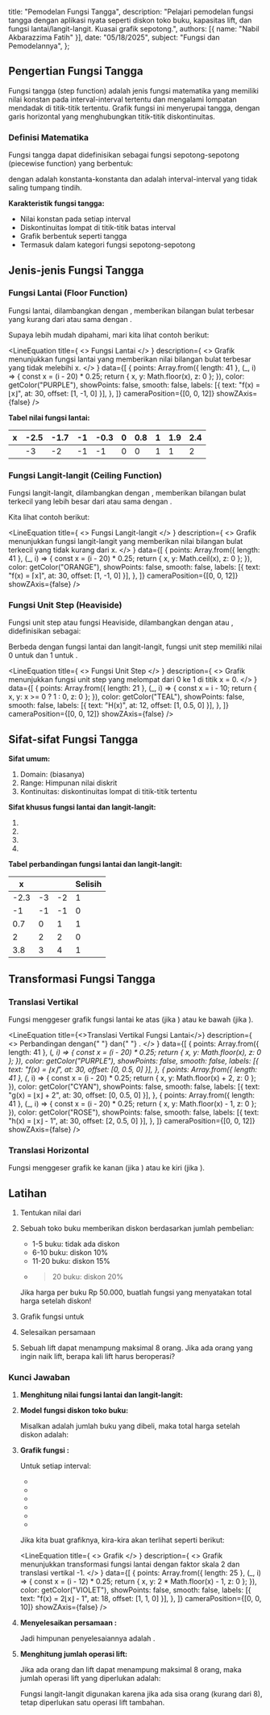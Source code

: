 
  title: "Pemodelan Fungsi Tangga",
  description: "Pelajari pemodelan fungsi tangga dengan aplikasi nyata seperti diskon toko buku, kapasitas lift, dan fungsi lantai/langit-langit. Kuasai grafik sepotong.",
  authors: [{ name: "Nabil Akbarazzima Fatih" }],
  date: "05/18/2025",
  subject: "Fungsi dan Pemodelannya",
};

## Pengertian Fungsi Tangga

Fungsi tangga (step function) adalah jenis fungsi matematika yang memiliki nilai konstan pada interval-interval tertentu dan mengalami lompatan mendadak di titik-titik tertentu. Grafik fungsi ini menyerupai tangga, dengan garis horizontal yang menghubungkan titik-titik diskontinuitas.

### Definisi Matematika

Fungsi tangga dapat didefinisikan sebagai fungsi sepotong-sepotong (piecewise function) yang berbentuk:

<BlockMath math="f(x) = \begin{cases} c_1, & \text{jika } a_1 \leq x < b_1 \\ c_2, & \text{jika } a_2 \leq x < b_2 \\ c_3, & \text{jika } a_3 \leq x < b_3 \\ \vdots \\ c_n, & \text{jika } a_n \leq x < b_n \end{cases}" />

dengan <InlineMath math="c_1, c_2, c_3, \ldots, c_n" /> adalah konstanta-konstanta dan <InlineMath math="[a_i, b_i)" /> adalah interval-interval yang tidak saling tumpang tindih.

**Karakteristik fungsi tangga:**

- Nilai konstan pada setiap interval
- Diskontinuitas lompat di titik-titik batas interval
- Grafik berbentuk seperti tangga
- Termasuk dalam kategori fungsi sepotong-sepotong

## Jenis-jenis Fungsi Tangga

### Fungsi Lantai (Floor Function)

Fungsi lantai, dilambangkan dengan <InlineMath math="\lfloor x \rfloor" />, memberikan bilangan bulat terbesar yang kurang dari atau sama dengan <InlineMath math="x" />.

<BlockMath math="\lfloor x \rfloor = \max\{n \in \mathbb{Z} : n \leq x\}" />

Supaya lebih mudah dipahami, mari kita lihat contoh berikut:

<LineEquation
  title={
    <>
      Fungsi Lantai <InlineMath math="f(x) = \lfloor x \rfloor" />
    </>
  }
  description={
    <>
      Grafik menunjukkan fungsi lantai yang memberikan nilai bilangan bulat
      terbesar yang tidak melebihi x.
    </>
  }
  data={[
    {
      points: Array.from({ length: 41 }, (_, i) => {
        const x = (i - 20) * 0.25;
        return { x, y: Math.floor(x), z: 0 };
      }),
      color: getColor("PURPLE"),
      showPoints: false,
      smooth: false,
      labels: [{ text: "f(x) = ⌊x⌋", at: 30, offset: [1, -1, 0] }],
    },
  ]}
  cameraPosition={[0, 0, 12]}
  showZAxis={false}
/>

**Tabel nilai fungsi lantai:**

| x                                       | -2.5 | -1.7 | -1  | -0.3 | 0   | 0.8 | 1   | 1.9 | 2.4 |
| --------------------------------------- | ---- | ---- | --- | ---- | --- | --- | --- | --- | --- |
| <InlineMath math="\lfloor x \rfloor" /> | -3   | -2   | -1  | -1   | 0   | 0   | 1   | 1   | 2   |

### Fungsi Langit-langit (Ceiling Function)

Fungsi langit-langit, dilambangkan dengan <InlineMath math="\lceil x \rceil" />, memberikan bilangan bulat terkecil yang lebih besar dari atau sama dengan <InlineMath math="x" />.

<BlockMath math="\lceil x \rceil = \min\{n \in \mathbb{Z} : n \geq x\}" />

Kita lihat contoh berikut:

<LineEquation
  title={
    <>
      Fungsi Langit-langit <InlineMath math="f(x) = \lceil x \rceil" />
    </>
  }
  description={
    <>
      Grafik menunjukkan fungsi langit-langit yang memberikan nilai bilangan
      bulat terkecil yang tidak kurang dari x.
    </>
  }
  data={[
    {
      points: Array.from({ length: 41 }, (_, i) => {
        const x = (i - 20) * 0.25;
        return { x, y: Math.ceil(x), z: 0 };
      }),
      color: getColor("ORANGE"),
      showPoints: false,
      smooth: false,
      labels: [{ text: "f(x) = ⌈x⌉", at: 30, offset: [1, -1, 0] }],
    },
  ]}
  cameraPosition={[0, 0, 12]}
  showZAxis={false}
/>

### Fungsi Unit Step (Heaviside)

Fungsi unit step atau fungsi Heaviside, dilambangkan dengan <InlineMath math="H(x)" /> atau <InlineMath math="u(x)" />, didefinisikan sebagai:

<BlockMath math="H(x) = \begin{cases} 0, & \text{jika } x < 0 \\ 1, & \text{jika } x \geq 0 \end{cases}" />

Berbeda dengan fungsi lantai dan langit-langit, fungsi unit step memiliki nilai 0 untuk <InlineMath math="x < 0" /> dan 1 untuk <InlineMath math="x \geq 0" />.

<LineEquation
  title={
    <>
      Fungsi Unit Step <InlineMath math="H(x)" />
    </>
  }
  description={
    <>
      Grafik menunjukkan fungsi unit step yang melompat dari 0 ke 1 di titik x =
      0.
    </>
  }
  data={[
    {
      points: Array.from({ length: 21 }, (_, i) => {
        const x = i - 10;
        return { x, y: x >= 0 ? 1 : 0, z: 0 };
      }),
      color: getColor("TEAL"),
      showPoints: false,
      smooth: false,
      labels: [{ text: "H(x)", at: 12, offset: [1, 0.5, 0] }],
    },
  ]}
  cameraPosition={[0, 0, 12]}
  showZAxis={false}
/>

## Sifat-sifat Fungsi Tangga

**Sifat umum:**

1. Domain: <InlineMath math="\mathbb{R}" /> (biasanya)
2. Range: Himpunan nilai diskrit
3. Kontinuitas: diskontinuitas lompat di titik-titik tertentu

**Sifat khusus fungsi lantai dan langit-langit:**

1. <InlineMath math="\lfloor x \rfloor \leq x < \lfloor x \rfloor + 1" />
2. <InlineMath math="\lceil x \rceil - 1 < x \leq \lceil x \rceil" />
3. <InlineMath math="\lceil x \rceil = \lfloor x \rfloor + 1 \text{ jika } x \notin \mathbb{Z}" />
4. <InlineMath math="\lceil x \rceil = \lfloor x \rfloor \text{ jika } x \in \mathbb{Z}" />

**Tabel perbandingan fungsi lantai dan langit-langit:**

| x    | <InlineMath math="\lfloor x \rfloor" /> | <InlineMath math="\lceil x \rceil" /> | Selisih |
| ---- | --------------------------------------- | ------------------------------------- | ------- |
| -2.3 | -3                                      | -2                                    | 1       |
| -1   | -1                                      | -1                                    | 0       |
| 0.7  | 0                                       | 1                                     | 1       |
| 2    | 2                                       | 2                                     | 0       |
| 3.8  | 3                                       | 4                                     | 1       |

## Transformasi Fungsi Tangga

### Translasi Vertikal

Fungsi <InlineMath math="f(x) = \lfloor x \rfloor + k" /> menggeser grafik fungsi lantai ke atas (jika <InlineMath math="k > 0" />) atau ke bawah (jika <InlineMath math="k < 0" />).

<LineEquation
  title={<>Translasi Vertikal Fungsi Lantai</>}
  description={
    <>
      Perbandingan <InlineMath math="f(x) = \lfloor x \rfloor" /> dengan{" "}
      <InlineMath math="g(x) = \lfloor x \rfloor + 2" /> dan{" "}
      <InlineMath math="h(x) = \lfloor x \rfloor - 1" />.
    </>
  }
  data={[
    {
      points: Array.from({ length: 41 }, (_, i) => {
        const x = (i - 20) * 0.25;
        return { x, y: Math.floor(x), z: 0 };
      }),
      color: getColor("PURPLE"),
      showPoints: false,
      smooth: false,
      labels: [{ text: "f(x) = ⌊x⌋", at: 30, offset: [0, 0.5, 0] }],
    },
    {
      points: Array.from({ length: 41 }, (_, i) => {
        const x = (i - 20) * 0.25;
        return { x, y: Math.floor(x) + 2, z: 0 };
      }),
      color: getColor("CYAN"),
      showPoints: false,
      smooth: false,
      labels: [{ text: "g(x) = ⌊x⌋ + 2", at: 30, offset: [0, 0.5, 0] }],
    },
    {
      points: Array.from({ length: 41 }, (_, i) => {
        const x = (i - 20) * 0.25;
        return { x, y: Math.floor(x) - 1, z: 0 };
      }),
      color: getColor("ROSE"),
      showPoints: false,
      smooth: false,
      labels: [{ text: "h(x) = ⌊x⌋ - 1", at: 30, offset: [2, 0.5, 0] }],
    },
  ]}
  cameraPosition={[0, 0, 12]}
  showZAxis={false}
/>

### Translasi Horizontal

Fungsi <InlineMath math="f(x) = \lfloor x - h \rfloor" /> menggeser grafik ke kanan (jika <InlineMath math="h > 0" />) atau ke kiri (jika <InlineMath math="h < 0" />).

## Latihan

1. Tentukan nilai dari <InlineMath math="\lfloor 3.7 \rfloor + \lceil -2.3 \rceil" />

2. Sebuah toko buku memberikan diskon berdasarkan jumlah pembelian:

   - 1-5 buku: tidak ada diskon
   - 6-10 buku: diskon 10%
   - 11-20 buku: diskon 15%
   - > 20 buku: diskon 20%

   Jika harga per buku Rp 50.000, buatlah fungsi yang menyatakan total harga setelah diskon!

3. Grafik fungsi <InlineMath math="f(x) = 2\lfloor x \rfloor - 1" /> untuk <InlineMath math="-3 \leq x \leq 3" />

4. Selesaikan persamaan <InlineMath math="\lfloor 2x + 1 \rfloor = 5" />

5. Sebuah lift dapat menampung maksimal 8 orang. Jika ada <InlineMath math="n" /> orang yang ingin naik lift, berapa kali lift harus beroperasi?

### Kunci Jawaban

1. **Menghitung nilai fungsi lantai dan langit-langit:**

   <div className="flex flex-col gap-4">
     <BlockMath math="\lfloor 3.7 \rfloor = 3 \text{ (bilangan bulat terbesar } \leq 3.7\text{)}" />
     <BlockMath math="\lceil -2.3 \rceil = -2 \text{ (bilangan bulat terkecil } \geq -2.3\text{)}" />
     <BlockMath math="\lfloor 3.7 \rfloor + \lceil -2.3 \rceil = 3 + (-2) = 1" />
   </div>

2. **Model fungsi diskon toko buku:**

   Misalkan <InlineMath math="n" /> adalah jumlah buku yang dibeli, maka total harga setelah diskon adalah:

   <div className="flex flex-col gap-4">
     <BlockMath math="H(n) = \begin{cases} 50000n, & \text{jika } 1 \leq n \leq 5 \\ 50000n \times 0.9, & \text{jika } 6 \leq n \leq 10 \\ 50000n \times 0.85, & \text{jika } 11 \leq n \leq 20 \\ 50000n \times 0.8, & \text{jika } n > 20 \end{cases}" />
   </div>

3. **Grafik fungsi <InlineMath math="f(x) = 2\lfloor x \rfloor - 1" />:**

   Untuk setiap interval:

   - <InlineMath math="-3 \leq x < -2: f(x) = 2(-3) - 1 = -7" />
   - <InlineMath math="-2 \leq x < -1: f(x) = 2(-2) - 1 = -5" />
   - <InlineMath math="-1 \leq x < 0: f(x) = 2(-1) - 1 = -3" />
   - <InlineMath math="0 \leq x < 1: f(x) = 2(0) - 1 = -1" />
   - <InlineMath math="1 \leq x < 2: f(x) = 2(1) - 1 = 1" />
   - <InlineMath math="2 \leq x \leq 3: f(x) = 2(2) - 1 = 3" />

   Jika kita buat grafiknya, kira-kira akan terlihat seperti berikut:

   <LineEquation
     title={
       <>
         Grafik <InlineMath math="f(x) = 2\lfloor x \rfloor - 1" />
       </>
     }
     description={
       <>
         Grafik menunjukkan transformasi fungsi lantai dengan faktor skala 2 dan
         translasi vertikal -1.
       </>
     }
     data={[
       {
         points: Array.from({ length: 25 }, (_, i) => {
           const x = (i - 12) * 0.25;
           return { x, y: 2 * Math.floor(x) - 1, z: 0 };
         }),
         color: getColor("VIOLET"),
         showPoints: false,
         smooth: false,
         labels: [{ text: "f(x) = 2⌊x⌋ - 1", at: 18, offset: [1, 1, 0] }],
       },
     ]}
     cameraPosition={[0, 0, 10]}
     showZAxis={false}
   />

4. **Menyelesaikan persamaan <InlineMath math="\lfloor 2x + 1 \rfloor = 5" />:**

   <div className="flex flex-col gap-4">
     <BlockMath math="5 \leq 2x + 1 < 6" />
     <BlockMath math="4 \leq 2x < 5" />
     <BlockMath math="2 \leq x < 2.5" />
   </div>

   Jadi himpunan penyelesaiannya adalah <InlineMath math="x \in [2, 2.5)" />.

5. **Menghitung jumlah operasi lift:**

   Jika ada <InlineMath math="n" /> orang dan lift dapat menampung maksimal 8 orang, maka jumlah operasi lift yang diperlukan adalah:

   <BlockMath math="f(n) = \lceil \frac{n}{8} \rceil" />

   Fungsi langit-langit digunakan karena jika ada sisa orang (kurang dari 8), tetap diperlukan satu operasi lift tambahan.
